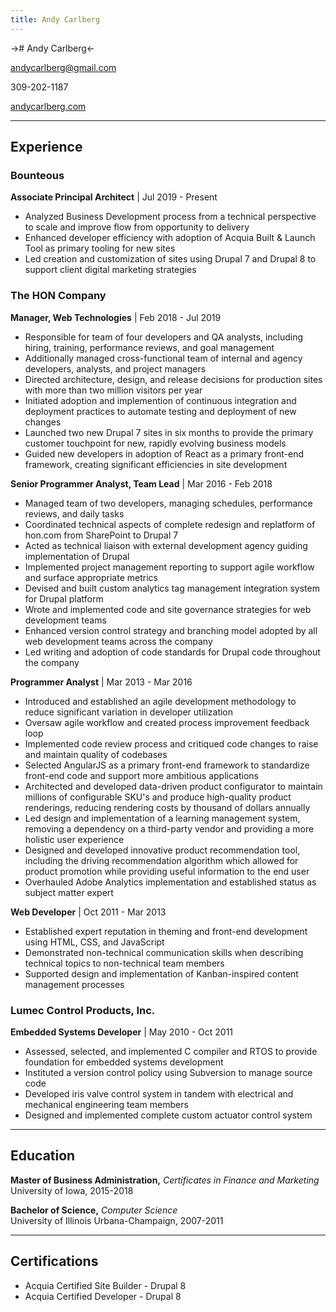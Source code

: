 ```yaml
---
title: Andy Carlberg
---
```


-># Andy Carlberg<-

<Columns>

andycarlberg@gmail.com

309-202-1187

[andycarlberg.com](https://andycarlberg.com)

</Columns>

---

## Experience

### Bounteous

**Associate Principal Architect** | Jul 2019 - Present

* Analyzed Business Development process from a technical perspective to scale and improve flow from opportunity to delivery
* Enhanced developer efficiency with adoption of Acquia Built & Launch Tool as primary tooling for new sites
* Led creation and customization of sites using Drupal 7 and Drupal 8 to support client digital marketing strategies

### The HON Company

**Manager, Web Technologies** | Feb 2018 - Jul 2019

* Responsible for team of four developers and QA analysts, including hiring, training, performance reviews, and goal management
* Additionally managed cross-functional team of internal and agency developers, analysts, and project managers
* Directed architecture, design, and release decisions for production sites with more than two million visitors per year
* Initiated adoption and implemention of continuous integration and deployment practices to automate testing and deployment of new changes
* Launched two new Drupal 7 sites in six months to provide the primary customer touchpoint for new, rapidly evolving business models
* Guided new developers in adoption of React as a primary front-end framework, creating significant efficiencies in site development

**Senior Programmer Analyst, Team Lead** | Mar 2016 - Feb 2018

* Managed team of two developers, managing schedules, performance reviews, and daily tasks 
* Coordinated technical aspects of complete redesign and replatform of hon.com from SharePoint to Drupal 7
* Acted as technical liaison with external development agency guiding implementation of Drupal
* Implemented project management reporting to support agile workflow and surface appropriate metrics
* Devised and built custom analytics tag management integration system for Drupal platform
* Wrote and implemented code and site governance strategies for web development teams
* Enhanced version control strategy and branching model adopted by all web development teams across the company
* Led writing and adoption of code standards for Drupal code throughout the company

**Programmer Analyst** | Mar 2013 - Mar 2016

* Introduced and established an agile development methodology to reduce significant variation in developer utilization
* Oversaw agile workflow and created process improvement feedback loop
* Implemented code review process and critiqued code changes to raise and maintain quality of codebases
* Selected AngularJS as a primary front-end framework to standardize front-end code and support more ambitious applications 
* Architected and developed data-driven product configurator to maintain millions of configurable SKU's and produce high-quality product renderings, reducing rendering costs by thousand of dollars annually
* Led design and implementation of a learning management system, removing a dependency on a third-party vendor and providing a more holistic user experience
* Designed and developed innovative product recommendation tool, including the driving recommendation algorithm which allowed for product promotion while providing useful information to the end user
* Overhauled Adobe Analytics implementation and established status as subject matter expert

**Web Developer** | Oct 2011 - Mar 2013

* Established expert reputation in theming and front-end development using HTML, CSS, and JavaScript
* Demonstrated non-technical communication skills when describing technical topics to non-technical team members
* Supported design and implementation of Kanban-inspired content management processes

### Lumec Control Products, Inc.

**Embedded Systems Developer** | May 2010 - Oct 2011

* Assessed, selected, and implemented C compiler and RTOS to provide foundation for embedded systems development
* Instituted a version control policy using Subversion to manage source code
* Developed iris valve control system in tandem with electrical and mechanical engineering team members
* Designed and implemented complete custom actuator control system

---

## Education

**Master of Business Administration,** *Certificates in Finance and Marketing*  
University of Iowa, 2015-2018

**Bachelor of Science,** *Computer Science*  
University of Illinois Urbana-Champaign, 2007-2011

---

## Certifications

* Acquia Certified Site Builder - Drupal 8
* Acquia Certified Developer - Drupal 8
